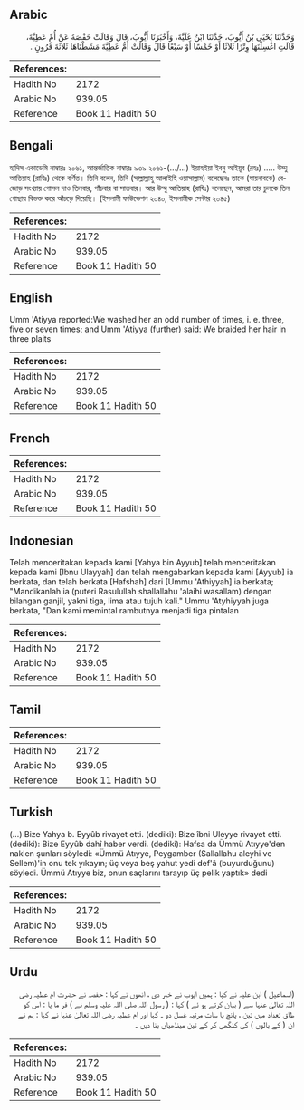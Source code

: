 ## Arabic


<div dir="rtl" lang="ar" style={{fontSize:'larger',backgroundColor:'#f8f9fa',padding:20}}>
وَحَدَّثَنَا يَحْيَى بْنُ أَيُّوبَ، حَدَّثَنَا ابْنُ عُلَيَّةَ، وَأَخْبَرَنَا أَيُّوبُ، قَالَ وَقَالَتْ حَفْصَةُ عَنْ أُمِّ عَطِيَّةَ، قَالَتِ اغْسِلْنَهَا وِتْرًا ثَلاَثًا أَوْ خَمْسًا أَوْ سَبْعًا قَالَ وَقَالَتْ أُمُّ عَطِيَّةَ مَشَطْنَاهَا ثَلاَثَةَ قُرُونٍ ‏.‏
</div>
<div style={{backgroundColor:'#f8f9fa',padding:20, marginBottom: 10}}><table> <thead> <tr> <th>References:</th> <th></th> </tr> </thead> <tbody><tr><td>Hadith No</td><td>2172</td></tr><tr><td>Arabic No</td><td>939.05</td></tr><tr><td>Reference</td><td>Book 11 Hadith 50</td></tr></tbody></table></div>

## Bengali


<div dir="ltr" lang="bn" style={{fontSize:'larger',backgroundColor:'#f8f9fa',padding:20}}>
হাদিস একাডেমি নাম্বারঃ ২০৬১, আন্তর্জাতিক নাম্বারঃ ৯৩৯ ২০৬১-(.../...) ইয়াহইয়া ইবনু আইয়ূব (রহঃ) ..... উম্মু আতিয়াহ (রাযিঃ) থেকে বর্ণিত। তিনি বলেন, তিনি (সাল্লাল্লাহু আলাইহি ওয়াসাল্লাম) বলেছেনঃ তাকে (যায়নাবকে) বেজোড় সংখ্যায় গোসল দাও তিনবার, পাঁচবার বা সাতবার। আর উম্মু আতিয়াহ (রাযিঃ) বলেছেন, আমরা তার চুলকে তিন গোছায় বিভক্ত করে আঁচড়ে দিয়েছি। (ইসলামী ফাউন্ডেশন ২০৪০, ইসলামীক সেন্টার ২০৪৫)
</div>
<div style={{backgroundColor:'#f8f9fa',padding:20, marginBottom: 10}}><table> <thead> <tr> <th>References:</th> <th></th> </tr> </thead> <tbody><tr><td>Hadith No</td><td>2172</td></tr><tr><td>Arabic No</td><td>939.05</td></tr><tr><td>Reference</td><td>Book 11 Hadith 50</td></tr></tbody></table></div>

## English


<div dir="ltr" lang="en" style={{fontSize:'larger',backgroundColor:'#f8f9fa',padding:20}}>
Umm 'Atiyya reported:We washed her an odd number of times, i. e. three, five or seven times; and Umm 'Atiyya (further) said: We braided her hair in three plaits
</div>
<div style={{backgroundColor:'#f8f9fa',padding:20, marginBottom: 10}}><table> <thead> <tr> <th>References:</th> <th></th> </tr> </thead> <tbody><tr><td>Hadith No</td><td>2172</td></tr><tr><td>Arabic No</td><td>939.05</td></tr><tr><td>Reference</td><td>Book 11 Hadith 50</td></tr></tbody></table></div>

## French


<div dir="ltr" lang="fr" style={{fontSize:'larger',backgroundColor:'#f8f9fa',padding:20}}>

</div>
<div style={{backgroundColor:'#f8f9fa',padding:20, marginBottom: 10}}><table> <thead> <tr> <th>References:</th> <th></th> </tr> </thead> <tbody><tr><td>Hadith No</td><td>2172</td></tr><tr><td>Arabic No</td><td>939.05</td></tr><tr><td>Reference</td><td>Book 11 Hadith 50</td></tr></tbody></table></div>

## Indonesian


<div dir="ltr" lang="id" style={{fontSize:'larger',backgroundColor:'#f8f9fa',padding:20}}>
Telah menceritakan kepada kami [Yahya bin Ayyub] telah menceritakan kepada kami [Ibnu Ulayyah] dan telah mengabarkan kepada kami [Ayyub] ia berkata, dan telah berkata [Hafshah] dari [Ummu 'Athiyyah] ia berkata; "Mandikanlah ia (puteri Rasulullah shallallahu 'alaihi wasallam) dengan bilangan ganjil, yakni tiga, lima atau tujuh kali." Ummu 'Atyhiyyah juga berkata, "Dan kami memintal rambutnya menjadi tiga pintalan
</div>
<div style={{backgroundColor:'#f8f9fa',padding:20, marginBottom: 10}}><table> <thead> <tr> <th>References:</th> <th></th> </tr> </thead> <tbody><tr><td>Hadith No</td><td>2172</td></tr><tr><td>Arabic No</td><td>939.05</td></tr><tr><td>Reference</td><td>Book 11 Hadith 50</td></tr></tbody></table></div>

## Tamil


<div dir="ltr" lang="ta" style={{fontSize:'larger',backgroundColor:'#f8f9fa',padding:20}}>

</div>
<div style={{backgroundColor:'#f8f9fa',padding:20, marginBottom: 10}}><table> <thead> <tr> <th>References:</th> <th></th> </tr> </thead> <tbody><tr><td>Hadith No</td><td>2172</td></tr><tr><td>Arabic No</td><td>939.05</td></tr><tr><td>Reference</td><td>Book 11 Hadith 50</td></tr></tbody></table></div>

## Turkish


<div dir="ltr" lang="tr" style={{fontSize:'larger',backgroundColor:'#f8f9fa',padding:20}}>
(…) Bize Yahya b. Eyyûb rivayet etti. (dediki): Bize îbni Uleyye rivayet etti. (dediki): Bize Eyyûb dahî haber verdi. (dediki): Hafsa da Ümmü Atıyye'den naklen şunları söyledi: «Ümmü Atıyye, Peygamber (Sallallahu aleyhi ve Sellem)'in onu tek yıkayın; üç veya beş yahut yedi def'â (buyurduğunu) söyledi. Ümmü Atıyye biz, onun saçlarını tarayıp üç pelik yaptık» dedi
</div>
<div style={{backgroundColor:'#f8f9fa',padding:20, marginBottom: 10}}><table> <thead> <tr> <th>References:</th> <th></th> </tr> </thead> <tbody><tr><td>Hadith No</td><td>2172</td></tr><tr><td>Arabic No</td><td>939.05</td></tr><tr><td>Reference</td><td>Book 11 Hadith 50</td></tr></tbody></table></div>

## Urdu


<div dir="rtl" lang="ur" style={{fontSize:'larger',backgroundColor:'#f8f9fa',padding:20}}>
(اسماعیل ) ابن علیہ نے کہا : ہمیں ایوب نے خبر دی ، انھوں نے کہا : حفصہ نے حضرت ام عطیہ رضی اللہ تعالیٰ عنہا سے ( بیان کرتے ہو ئے ) کہا : ( رسول اللہ صلی اللہ علیہ وسلم نے ) فر ما یا : اس کو طاق تعداد میں تین ، پانچ یا سات مرتبہ غسل دو ۔ کہا اور ام عطیہ رضی اللہ تعالیٰ عنہا نے کہا : ہم نے ان ( کے بالوں ) کی کنگھی کر کے تین مینڈھیاں بنا دیں ۔
</div>
<div style={{backgroundColor:'#f8f9fa',padding:20, marginBottom: 10}}><table> <thead> <tr> <th>References:</th> <th></th> </tr> </thead> <tbody><tr><td>Hadith No</td><td>2172</td></tr><tr><td>Arabic No</td><td>939.05</td></tr><tr><td>Reference</td><td>Book 11 Hadith 50</td></tr></tbody></table></div>